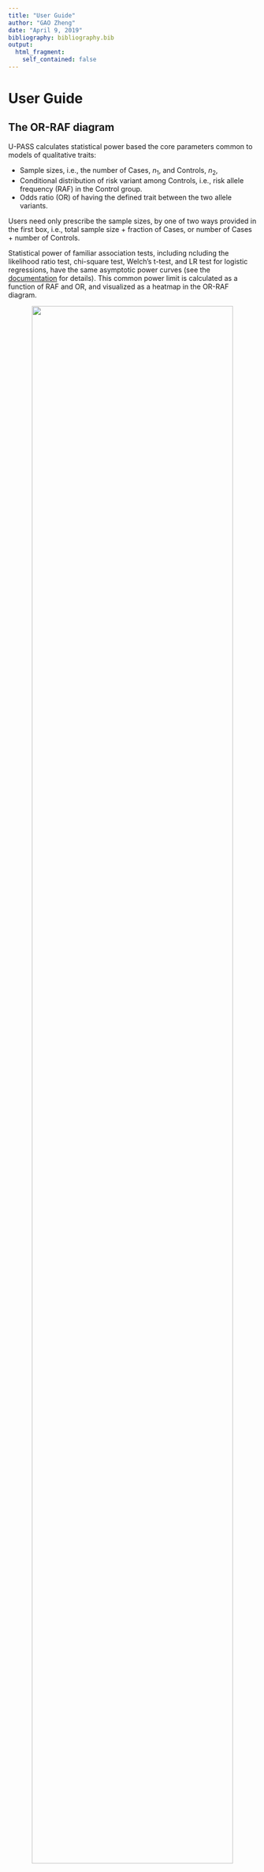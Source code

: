 ```yaml
---
title: "User Guide"
author: "GAO Zheng"
date: "April 9, 2019"
bibliography: bibliography.bib
output:
  html_fragment:
    self_contained: false
---
```


# User Guide

## The OR-RAF diagram

U-PASS calculates statistical power based the core parameters common to models of qualitative traits:

- Sample sizes, i.e., the number of Cases, $n_1$, and Controls, $n_2$,
- Conditional distribution of risk variant among Controls, i.e., risk allele frequency (RAF) in the Control group.
- Odds ratio (OR) of having the defined trait between the two allele variants.

Users need only prescribe the sample sizes, by one of two ways provided in the first box, 
i.e., total sample size + fraction of Cases, or number of Cases + number of Controls.

Statistical power of familiar association tests, including ncluding the likelihood ratio test, chi-square test, Welch's t-test, and LR test for logistic regressions, have the same asymptotic power curves
(see the [documentation](U-PASS_documentation.html#a_test-independent_power_analysis){target="_blank"} for details).
This common power limit is calculated as a function of RAF and OR, and visualized as a heatmap in the OR-RAF diagram. 

<center>
![](user_guide_files/basics.gif){width=90%}
</center>

<br />


## Interactively explore reported findings in the NHGRI-EBI Catalog

We provide options for users to load and overlay findings reported in the [NHGRI-EBI GWAS Catalog](https://www.ebi.ac.uk/gwas/home){target="_blank"}, or upload data from other sources compliant with the Catalog's data format.

A quick reference for the diagram with data overlay:

- Circles: reported associations
    - red: user selected loci
    - orange: findings reported in the same study as the user selected loci
    - blue: findings reported in studies other than the one selected
    
- Greyscale heatmap: OR-RAF power diagram of association tests
- red dashed lines: rare-variant threshold.
We recommend specifying the threshold by the [minimum calibration numbers](U-PASS_documentation.html#finite-sample_corrections){target="_blank"}. 
    - left (if present): the minimum risk variant count needed for the asymptotic approximations to apply.
    - right (if present): the minimum non-risk variant count needed for the asymptotic approximations to apply.
    
The initial sample sizes are dynamically adjusted, and automatically determined from texts of the article reporting the user selected loci.

Information of the selected loci and the study is also dynamically displayed below the diagram.

<center>
![](user_guide_files/interactive.gif){width=60%}
</center>

<br />

## Review and forensics of reported findings 

The unified power analysis allows us to examine results from different studies employing different models and applicable tests, in the same diagram, with the same power limits.
It allows for a systematic review of reported findings for their statistical validity. 

In particular, a reported association predicted to have low power given the study's sample size -- lying in the dark regions of the OR-RAF diagram -- while not impossible, invites further scrutiny. 
It should be noted that a reported association predicted to have high power is not automatically accurate, as survival bias induced by multiple testing may inflate the reported OR and RAF estimates.

Studies where reported associations show misalignment with the predicted powered curves may be further investigated for potential problems in the data curation process.
The following figure shows one such study, where gross misalignment was identified.

<center>
![optional caption text](user_guide_files/forensics.png){width=60%}
</center>

We reached out to the authors of the study [@dominguez2018pilot], who confirmed that the RAF reported in the Catalog were based on all subjects in the study, as opposed to only the control group,
while the Catalog requires that [RAF be reported in the control group only](https://www.ebi.ac.uk/gwas/docs/fileheaders){target="_blank"}.
As a consequence, the RAFs are systematically overestimated, shifting the reported findings to the right in the diagram.

In general, we expect this aspect of our software to be useful for discovering problems with data entry and catalog curation process, as well as for assessing the reproducibility and robustness of reported findings.

## Find optimal study designs

We provide three ways to perform power analysis, depending on the contraint of the study design.

- If the contraint is the total budget, i.e., total number of subjects recruited,
    - power is calculated as a function of the fraction of Cases.
- If the contraint is the number of Cases,
    - power is calculated as a function of the number of Controls.
- If the contraint is the fraction of Cases, 
    - power is calculated as a function of the total number of total subjects.

<center>
![optional caption text](user_guide_files/design.gif){width=100%}
</center>

<br />

The power analysis tool uses the targeted RAF and OR directly to calculated optimal study designs.
This allows us to bypass the disease models which define these two quantities implicitly.
Indeed, when designing a study to replicate a reported finding, the core quantities RAF and OR are alaways available in GWAS catalogs, while disease models are often not reported in the literature.
See [more arguments in the documentation](U-PASS_documentation.html#a_model-invariant_parametrization){target="_blank"} on why we prefer to specify these two quantities directly.

Type I error control criteria may be specified in terms of [family-wise error rate](https://en.wikipedia.org/wiki/Family-wise_error_rate){target="_blank"} or [type I error](https://en.wikipedia.org/wiki/Type_I_and_type_II_errors){target="_blank"}.

Target non-discovery rate may be specified in terms of [power / type II error](https://en.wikipedia.org/wiki/Type_I_and_type_II_errors){target="_blank"}, or the more stringent family-wise non-discovery rate, i.e., the probablity of not detecting any one of the loci with equal or stronger signal.


# References